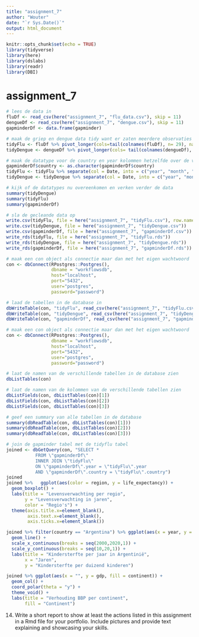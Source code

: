 ```yaml
---
title: "assignment_7"
author: "Wouter"
date: "`r Sys.Date()`"
output: html_document
---
```


```r
knitr::opts_chunk$set(echo = TRUE)
library(tidyverse)
library(here)
library(dslabs)
library(readr)
library(DBI)
```

# assignment_7

```r
# lees de data in
fluDf <- read_csv(here("assignment_7", "flu_data.csv"), skip = 11)
dengueDf <- read_csv(here("assignment_7", "dengue.csv"), skip = 11)
gapminderDf <- data.frame(gapminder)

# maak de griep en dengue data tidy want er zaten meerdere observaties op 1 rij
tidyFlu <- fluDf %>% pivot_longer(cols=tail(colnames(fluDf), n= 29), names_to= "country", values_to= "fluActivity")
tidyDengue <- dengueDf %>% pivot_longer(cols= tail(colnames(dengueDf), n= 10), names_to= "country", values_to= "dengueActivity")

# maak de datatype voor de country en year kolommen hetzelfde over de verschillende tabellen
gapminderDf$country <- as.character(gapminderDf$country)
tidyFlu <- tidyFlu %>% separate(col = Date, into = c("year", "month", "day"), sep = "-")
tidyDengue <- tidyDengue %>% separate(col = Date, into = c("year", "month", "day"), sep = "-")

# kijk of de datatypes nu overeenkomen en verken verder de data
summary(tidyDengue)
summary(tidyFlu)
summary(gapminderDf)
```

```r
# sla de gecleande data op
write.csv(tidyFlu, file = here("assignment_7", "tidyFlu.csv"), row.names = FALSE)
write.csv(tidyDengue, file = here("assignment_7", "tidyDengue.csv"))
write.csv(gapminderDf, file = here("assignment_7", "gapminderDf.csv"))
write_rds(tidyFlu, file = here("assignment_7", "tidyFlu.rds"))
write_rds(tidyDengue, file = here("assignment_7", "tidyDengue.rds"))
write_rds(gapminderDf, file = here("assignment_7", "gapminderDf.rds"))
```

```r
# maak een con object als connectie maar dan met het eigen wachtwoord
con <- dbConnect(RPostgres::Postgres(),
                 dbname = "workflowsdb",
                 host="localhost",
                 port="5432",
                 user="postgres",
                 password="password")

# laad de tabellen in de database in
dbWriteTable(con, "tidyFlu", read_csv(here("assignment_7", "tidyFlu.csv")), overwrite = TRUE)
dbWriteTable(con, "tidyDengue", read_csv(here("assignment_7", "tidyDengue.csv")), overwrite = TRUE)
dbWriteTable(con, "gapminderDf", read_csv(here("assignment_7", "gapminderDf.csv")), overwrite = TRUE)
```

```r
# maak een con object als connectie maar dan met het eigen wachtwoord
con <- dbConnect(RPostgres::Postgres(),
                 dbname = "workflowsdb",
                 host="localhost",
                 port="5432",
                 user="postgres",
                 password="password")

# laat de namen van de verschillende tabellen in de database zien
dbListTables(con)

# laat de namen van de kolommen van de verschillende tabellen zien
dbListFields(con, dbListTables(con)[1])
dbListFields(con, dbListTables(con)[2])
dbListFields(con, dbListTables(con)[3])

# geef een summary van alle tabellen in de database
summary(dbReadTable(con, dbListTables(con)[1]))
summary(dbReadTable(con, dbListTables(con)[2]))
summary(dbReadTable(con, dbListTables(con)[3]))

# join de gapminder tabel met de tidyflu tabel
joined <- dbGetQuery(con, "SELECT * 
           FROM \"gapminderDf\" 
           INNER JOIN \"tidyFlu\" 
           ON \"gapminderDf\".year = \"tidyFlu\".year 
           AND \"gapminderDf\".country = \"tidyFlu\".country")
joined
joined %>%   ggplot(aes(color = region, y = life_expectancy)) + 
  geom_boxplot() +
  labs(title = "Levensverwachting per regio",
       y = "Levensverwachting in jaren",
       color = "Regio's") +
  theme(axis.title.x=element_blank(),
        axis.text.x=element_blank(),
        axis.ticks.x=element_blank())

joined %>% filter(country == "Argentina") %>% ggplot(aes(x = year, y = infant_mortality)) + 
  geom_line() + 
  scale_x_continuous(breaks = seq(2000,2020,1)) + 
  scale_y_continuous(breaks = seq(10,20,1)) + 
  labs(title = "Kindersterfte per jaar in Argentinië",
       x = "Jaren",
       y = "Kindersterfte per duizend kinderen")

joined %>% ggplot(aes(x = "", y = gdp, fill = continent)) +
  geom_col() + 
  coord_polar(theta = "y") + 
  theme_void() + 
  labs(title = "Verhouding BBP per continent",
       fill = "Continent")
```

14. Write a short report to show at least the actions listed in this assignment in a Rmd file for your portfolio. Include pictures and provide text explaining and showcasing your skills.
